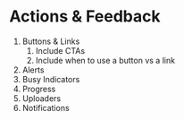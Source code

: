 # Actions & Feedback

1. Buttons & Links
   1. Include CTAs
   2. Include when to use a button vs a link
2. Alerts
3. Busy Indicators
4. Progress
5. Uploaders
6. Notifications
